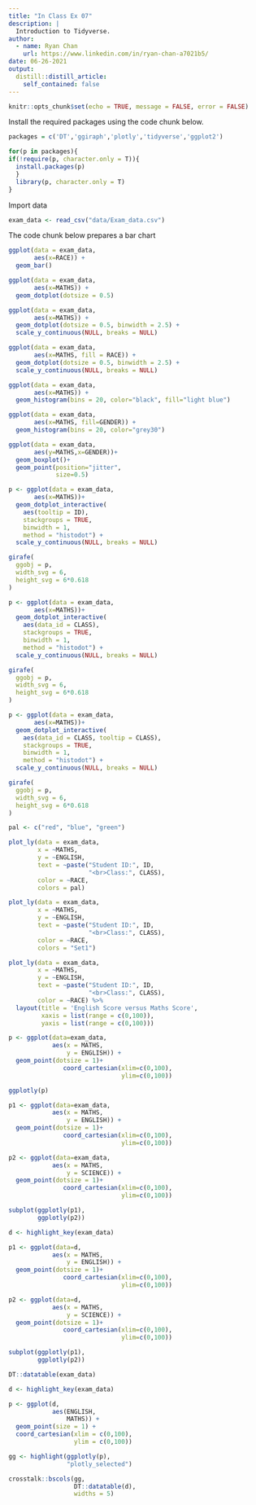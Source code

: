 ```yaml
---
title: "In Class Ex 07"
description: |
  Introduction to Tidyverse.
author:
  - name: Ryan Chan
    url: https://www.linkedin.com/in/ryan-chan-a7021b5/
date: 06-26-2021
output:
  distill::distill_article:
    self_contained: false
---
```



```r
knitr::opts_chunk$set(echo = TRUE, message = FALSE, error = FALSE)
```

Install the required packages using the code chunk below.

```r
packages = c('DT','ggiraph','plotly','tidyverse','ggplot2')

for(p in packages){
if(!require(p, character.only = T)){
  install.packages(p)
  }
  library(p, character.only = T)
}
```

Import data

```r

exam_data <- read_csv("data/Exam_data.csv")

```

The code chunk below prepares a bar chart

```r

ggplot(data = exam_data,
       aes(x=RACE)) +
  geom_bar()

```

```r

ggplot(data = exam_data,
       aes(x=MATHS)) +
  geom_dotplot(dotsize = 0.5)

```

```r

ggplot(data = exam_data,
       aes(x=MATHS)) +
  geom_dotplot(dotsize = 0.5, binwidth = 2.5) +
  scale_y_continuous(NULL, breaks = NULL)

```


```r

ggplot(data = exam_data,
       aes(x=MATHS, fill = RACE)) +
  geom_dotplot(dotsize = 0.5, binwidth = 2.5) +
  scale_y_continuous(NULL, breaks = NULL)

```

```r

ggplot(data = exam_data,
       aes(x=MATHS)) +
  geom_histogram(bins = 20, color="black", fill="light blue")

```


```r

ggplot(data = exam_data,
       aes(x=MATHS, fill=GENDER)) +
  geom_histogram(bins = 20, color="grey30")

```

```r
ggplot(data = exam_data,
       aes(y=MATHS,x=GENDER))+
  geom_boxplot()+
  geom_point(position="jitter",
             size=0.5)


```

```r
p <- ggplot(data = exam_data,
       aes(x=MATHS))+
  geom_dotplot_interactive(
    aes(tooltip = ID),
    stackgroups = TRUE,
    binwidth = 1,
    method = "histodot") +
  scale_y_continuous(NULL, breaks = NULL)

girafe(
  ggobj = p,
  width_svg = 6,
  height_svg = 6*0.618
)

```



```r
p <- ggplot(data = exam_data,
       aes(x=MATHS))+
  geom_dotplot_interactive(
    aes(data_id = CLASS),
    stackgroups = TRUE,
    binwidth = 1,
    method = "histodot") +
  scale_y_continuous(NULL, breaks = NULL)

girafe(
  ggobj = p,
  width_svg = 6,
  height_svg = 6*0.618
)

```



```r
p <- ggplot(data = exam_data,
       aes(x=MATHS))+
  geom_dotplot_interactive(
    aes(data_id = CLASS, tooltip = CLASS),
    stackgroups = TRUE,
    binwidth = 1,
    method = "histodot") +
  scale_y_continuous(NULL, breaks = NULL)

girafe(
  ggobj = p,
  width_svg = 6,
  height_svg = 6*0.618
)

```


```r

pal <- c("red", "blue", "green")

plot_ly(data = exam_data,
        x = ~MATHS,
        y = ~ENGLISH,
        text = ~paste("Student ID:", ID,
                      "<br>Class:", CLASS),
        color = ~RACE,
        colors = pal)

```

```r

plot_ly(data = exam_data,
        x = ~MATHS,
        y = ~ENGLISH,
        text = ~paste("Student ID:", ID,
                      "<br>Class:", CLASS),
        color = ~RACE,
        colors = "Set1")

```

```r

plot_ly(data = exam_data,
        x = ~MATHS,
        y = ~ENGLISH,
        text = ~paste("Student ID:", ID,
                      "<br>Class:", CLASS),
        color = ~RACE) %>%
  layout(title = 'English Score versus Maths Score',
         xaxis = list(range = c(0,100)),
         yaxis = list(range = c(0,100)))

```

```r

p <- ggplot(data=exam_data,
            aes(x = MATHS,
                y = ENGLISH)) +
  geom_point(dotsize = 1)+
               coord_cartesian(xlim=c(0,100),
                               ylim=c(0,100))

ggplotly(p)

```

```r

p1 <- ggplot(data=exam_data,
            aes(x = MATHS,
                y = ENGLISH)) +
  geom_point(dotsize = 1)+
               coord_cartesian(xlim=c(0,100),
                               ylim=c(0,100))

p2 <- ggplot(data=exam_data,
            aes(x = MATHS,
                y = SCIENCE)) +
  geom_point(dotsize = 1)+
               coord_cartesian(xlim=c(0,100),
                               ylim=c(0,100))

subplot(ggplotly(p1),
        ggplotly(p2))

```


```r

d <- highlight_key(exam_data)

p1 <- ggplot(data=d,
            aes(x = MATHS,
                y = ENGLISH)) +
  geom_point(dotsize = 1)+
               coord_cartesian(xlim=c(0,100),
                               ylim=c(0,100))

p2 <- ggplot(data=d,
            aes(x = MATHS,
                y = SCIENCE)) +
  geom_point(dotsize = 1)+
               coord_cartesian(xlim=c(0,100),
                               ylim=c(0,100))

subplot(ggplotly(p1),
        ggplotly(p2))

```


```r

DT::datatable(exam_data)

```


```r

d <- highlight_key(exam_data)

p <- ggplot(d,
            aes(ENGLISH,
                MATHS)) +
  geom_point(size = 1) +
  coord_cartesian(xlim = c(0,100),
                  ylim = c(0,100))

gg <- highlight(ggplotly(p),
                "plotly_selected")

crosstalk::bscols(gg,
                  DT::datatable(d),
                  widths = 5)

```









